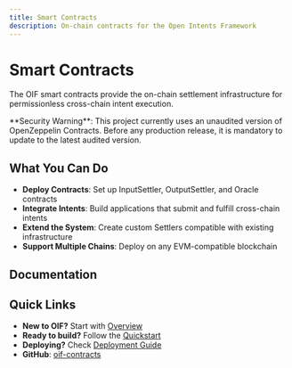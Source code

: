 ```yaml
---
title: Smart Contracts
description: On-chain contracts for the Open Intents Framework
---
```


# Smart Contracts

The OIF smart contracts provide the on-chain settlement infrastructure for permissionless cross-chain intent execution.

<Callout type="warn">
**Security Warning**: This project currently uses an unaudited version of OpenZeppelin Contracts. Before any production release, it is mandatory to update to the latest audited version.
</Callout>

## What You Can Do

- **Deploy Contracts**: Set up InputSettler, OutputSettler, and Oracle contracts
- **Integrate Intents**: Build applications that submit and fulfill cross-chain intents
- **Extend the System**: Create custom Settlers compatible with existing infrastructure
- **Support Multiple Chains**: Deploy on any EVM-compatible blockchain

## Documentation

<Cards>
  <Card title="Overview" href="/docs/smart-contracts/overview" description="Architecture, key concepts, and security considerations" />
  <Card title="Quickstart" href="/docs/smart-contracts/quickstart" description="Deploy contracts locally and test intent flows" />
  <Card title="Core Contracts" href="/docs/smart-contracts/core-contracts" description="Deep dive into InputSettler, OutputSettler, and Oracle" />
  <Card title="Deployment" href="/docs/smart-contracts/deployment" description="Production deployment guides and best practices" />
</Cards>

## Quick Links

- **New to OIF?** Start with [Overview](/docs/smart-contracts/overview)
- **Ready to build?** Follow the [Quickstart](/docs/smart-contracts/quickstart)
- **Deploying?** Check [Deployment Guide](/docs/smart-contracts/deployment)
- **GitHub**: [oif-contracts](https://github.com/openintentsframework/oif-contracts)
